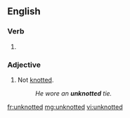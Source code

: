 ==English==

===Verb===
{{head|en}}

# {{en-past of|unknot}}

===Adjective===
{{en-adj|-}}

# Not [[knotted]].
#: ''He wore an '''unknotted''' tie.''

[[fr:unknotted]]
[[mg:unknotted]]
[[vi:unknotted]]